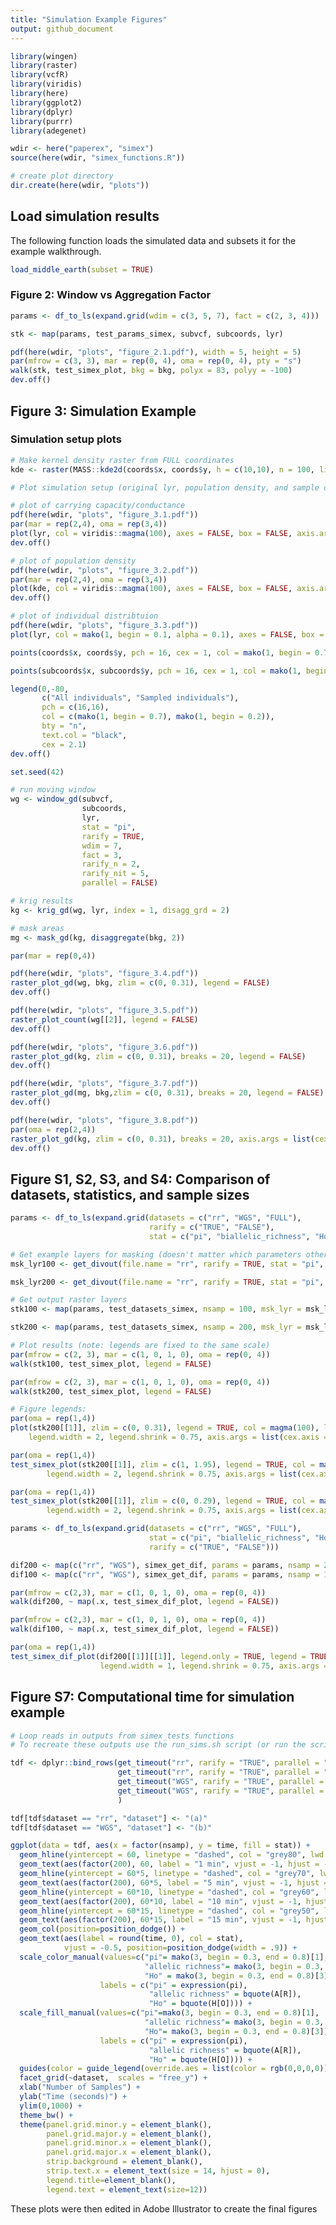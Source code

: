 ```yaml
---
title: "Simulation Example Figures"
output: github_document
---
```

 
```r
library(wingen)
library(raster)
library(vcfR)
library(viridis)
library(here)
library(ggplot2)
library(dplyr)
library(purrr)
library(adegenet)

wdir <- here("paperex", "simex")
source(here(wdir, "simex_functions.R"))

# create plot directory
dir.create(here(wdir, "plots"))
```


## Load simulation results

The following function loads the simulated data and subsets it for the example walkthrough. 

```r
load_middle_earth(subset = TRUE)
```

### Figure 2: Window vs Aggregation Factor

```r
params <- df_to_ls(expand.grid(wdim = c(3, 5, 7), fact = c(2, 3, 4)))

stk <- map(params, test_params_simex, subvcf, subcoords, lyr)

pdf(here(wdir, "plots", "figure_2.1.pdf"), width = 5, height = 5)
par(mfrow = c(3, 3), mar = rep(0, 4), oma = rep(0, 4), pty = "s")
walk(stk, test_simex_plot, bkg = bkg, polyx = 83, polyy = -100)
dev.off()
```

## Figure 3: Simulation Example

### Simulation setup plots

```r
# Make kernel density raster from FULL coordinates
kde <- raster(MASS::kde2d(coords$x, coords$y, h = c(10,10), n = 100, lims = c(0,100,-100,0)))

# Plot simulation setup (original lyr, population density, and sample distribution)

# plot of carrying capacity/conductance
pdf(here(wdir, "plots", "figure_3.1.pdf"))
par(mar = rep(2,4), oma = rep(3,4))
plot(lyr, col = viridis::magma(100), axes = FALSE, box = FALSE, axis.args=list(cex.axis = 2), legend.shrink = 0.75, legend.width = 1.5)
dev.off()

# plot of population density
pdf(here(wdir, "plots", "figure_3.2.pdf"))
par(mar = rep(2,4), oma = rep(3,4))
plot(kde, col = viridis::magma(100), axes = FALSE, box = FALSE, axis.args = list(cex.axis = 2), legend.shrink = 0.75, legend.width = 1.5)
dev.off()

# plot of individual distribtuion
pdf(here(wdir, "plots", "figure_3.3.pdf"))
plot(lyr, col = mako(1, begin = 0.1, alpha = 0.1), axes = FALSE, box = FALSE, zlim = c(0.01,1), legend = FALSE)

points(coords$x, coords$y, pch = 16, cex = 1, col = mako(1, begin = 0.7, alpha = 0.4), xlab = "", ylab = "")

points(subcoords$x, subcoords$y, pch = 16, cex = 1, col = mako(1, begin = 0.2, alpha = 0.9), xlab = "", ylab = "")

legend(0,-80, 
       c("All individuals", "Sampled individuals"), 
       pch = c(16,16), 
       col = c(mako(1, begin = 0.7), mako(1, begin = 0.2)),
       bty = "n",
       text.col = "black",
       cex = 2.1)
dev.off()
```

```r
set.seed(42)

# run moving window
wg <- window_gd(subvcf, 
                subcoords, 
                lyr, 
                stat = "pi", 
                rarify = TRUE, 
                wdim = 7, 
                fact = 3, 
                rarify_n = 2, 
                rarify_nit = 5, 
                parallel = FALSE)

# krig results
kg <- krig_gd(wg, lyr, index = 1, disagg_grd = 2)

# mask areas 
mg <- mask_gd(kg, disaggregate(bkg, 2))

par(mar = rep(0,4))

pdf(here(wdir, "plots", "figure_3.4.pdf"))
raster_plot_gd(wg, bkg, zlim = c(0, 0.31), legend = FALSE)
dev.off()

pdf(here(wdir, "plots", "figure_3.5.pdf"))
raster_plot_count(wg[[2]], legend = FALSE)
dev.off()

pdf(here(wdir, "plots", "figure_3.6.pdf"))
raster_plot_gd(kg, zlim = c(0, 0.31), breaks = 20, legend = FALSE)
dev.off()

pdf(here(wdir, "plots", "figure_3.7.pdf"))
raster_plot_gd(mg, bkg,zlim = c(0, 0.31), breaks = 20, legend = FALSE)
dev.off()

pdf(here(wdir, "plots", "figure_3.8.pdf"))
par(oma = rep(2,4))
raster_plot_gd(kg, zlim = c(0, 0.31), breaks = 20, axis.args = list(cex.axis = 1.75), legend.shrink = 0.7, legend.width = 1.5, legend.only = TRUE)
dev.off()
```


## Figure S1, S2, S3, and S4: Comparison of datasets, statistics, and sample sizes

```r
params <- df_to_ls(expand.grid(datasets = c("rr", "WGS", "FULL"),
                               rarify = c("TRUE", "FALSE"),
                               stat = c("pi", "biallelic_richness", "Ho")))

# Get example layers for masking (doesn't matter which parameters other than nsamp)
msk_lyr100 <- get_divout(file.name = "rr", rarify = TRUE, stat = "pi", nsamp = 100)

msk_lyr200 <- get_divout(file.name = "rr", rarify = TRUE, stat = "pi", nsamp = 200)

# Get output raster layers
stk100 <- map(params, test_datasets_simex, nsamp = 100, msk_lyr = msk_lyr100)

stk200 <- map(params, test_datasets_simex, nsamp = 200, msk_lyr = msk_lyr200)

# Plot results (note: legends are fixed to the same scale)
par(mfrow = c(2, 3), mar = c(1, 0, 1, 0), oma = rep(0, 4))
walk(stk100, test_simex_plot, legend = FALSE)

par(mfrow = c(2, 3), mar = c(1, 0, 1, 0), oma = rep(0, 4))
walk(stk200, test_simex_plot, legend = FALSE)

# Figure legends:
par(oma = rep(1,4))
plot(stk200[[1]], zlim = c(0, 0.31), legend = TRUE, col = magma(100), legend.only = TRUE,
    legend.width = 2, legend.shrink = 0.75, axis.args = list(cex.axis = 2))

par(oma = rep(1,4))
test_simex_plot(stk200[[1]], zlim = c(1, 1.95), legend = TRUE, col = magma(100), legend.only = TRUE,
        legend.width = 2, legend.shrink = 0.75, axis.args = list(cex.axis = 2))

par(oma = rep(1,4))
test_simex_plot(stk200[[1]], zlim = c(0, 0.29), legend = TRUE, col = magma(100), legend.only = TRUE,
        legend.width = 2, legend.shrink = 0.75, axis.args = list(cex.axis = 2))

```

```r
params <- df_to_ls(expand.grid(datasets = c("rr", "WGS", "FULL"),
                               stat = c("pi", "biallelic_richness", "Ho"), 
                               rarify = c("TRUE", "FALSE")))

dif200 <- map(c("rr", "WGS"), simex_get_dif, params = params, nsamp = 200)
dif100 <- map(c("rr", "WGS"), simex_get_dif, params = params, nsamp = 100)

par(mfrow = c(2,3), mar = c(1, 0, 1, 0), oma = rep(0, 4))
walk(dif200, ~ map(.x, test_simex_dif_plot, legend = FALSE))

par(mfrow = c(2,3), mar = c(1, 0, 1, 0), oma = rep(0, 4))
walk(dif100, ~ map(.x, test_simex_dif_plot, legend = FALSE))

par(oma = rep(1,4))
test_simex_dif_plot(dif200[[1]][[1]], legend.only = TRUE, legend = TRUE,
                    legend.width = 1, legend.shrink = 0.75, axis.args = list(cex.axis = 1.5))
```

## Figure S7: Computational time for simulation example

```r
# Loop reads in outputs from simex_tests functions
# To recreate these outputs use the run_sims.sh script (or run the scripts within simex_tests individually)

tdf <- dplyr::bind_rows(get_timeout("rr", rarify = "TRUE", parallel = "FALSE", nsamp = 100),
                        get_timeout("rr", rarify = "TRUE", parallel = "FALSE", nsamp = 200),
                        get_timeout("WGS", rarify = "TRUE", parallel = "TRUE", nsamp = 100),
                        get_timeout("WGS", rarify = "TRUE", parallel = "TRUE", nsamp = 200)
                        )

tdf[tdf$dataset == "rr", "dataset"] <- "(a)"
tdf[tdf$dataset == "WGS", "dataset"] <- "(b)"

ggplot(data = tdf, aes(x = factor(nsamp), y = time, fill = stat)) +
  geom_hline(yintercept = 60, linetype = "dashed", col = "grey80", lwd = 1) + 
  geom_text(aes(factor(200), 60, label = "1 min", vjust = -1, hjust = -0.7), col = "grey80", fontface = "italic") +
  geom_hline(yintercept = 60*5, linetype = "dashed", col = "grey70", lwd = 1) + 
  geom_text(aes(factor(200), 60*5, label = "5 min", vjust = -1, hjust = -0.7), col = "grey70", fontface = "italic") +
  geom_hline(yintercept = 60*10, linetype = "dashed", col = "grey60", lwd = 1) + 
  geom_text(aes(factor(200), 60*10, label = "10 min", vjust = -1, hjust = -0.4), col = "grey60", fontface = "italic") +
  geom_hline(yintercept = 60*15, linetype = "dashed", col = "grey50", lwd = 1) + 
  geom_text(aes(factor(200), 60*15, label = "15 min", vjust = -1, hjust = -0.4), col = "grey50", fontface = "italic") +
  geom_col(position=position_dodge()) +
  geom_text(aes(label = round(time, 0), col = stat), 
            vjust = -0.5, position=position_dodge(width = .9)) + 
  scale_color_manual(values=c("pi"= mako(3, begin = 0.3, end = 0.8)[1], 
                              "allelic richness"= mako(3, begin = 0.3, end = 0.8)[2],
                              "Ho" = mako(3, begin = 0.3, end = 0.8)[3]), 
                    labels = c("pi" = expression(pi),
                               "allelic richness" = bquote(A[R]),
                               "Ho" = bquote(H[O]))) +
  scale_fill_manual(values=c("pi"=mako(3, begin = 0.3, end = 0.8)[1], 
                              "allelic richness"= mako(3, begin = 0.3, end = 0.8)[2],
                              "Ho"= mako(3, begin = 0.3, end = 0.8)[3]), 
                    labels = c("pi" = expression(pi),
                               "allelic richness" = bquote(A[R]),
                               "Ho" = bquote(H[O]))) +
  guides(color = guide_legend(override.aes = list(color = rgb(0,0,0,0)))) +
  facet_grid(~dataset,  scales = "free_y") +
  xlab("Number of Samples") +
  ylab("Time (seconds)") +
  ylim(0,1000) +
  theme_bw() +
  theme(panel.grid.minor.y = element_blank(), 
        panel.grid.major.y = element_blank(),
        panel.grid.minor.x = element_blank(), 
        panel.grid.major.x = element_blank(),
        strip.background = element_blank(),
        strip.text.x = element_text(size = 14, hjust = 0),
        legend.title=element_blank(),
        legend.text = element_text(size=12))

```

These plots were then edited in Adobe Illustrator to create the final figures
